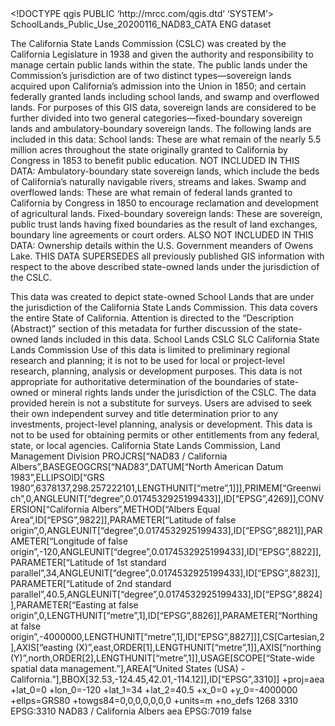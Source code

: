 <!DOCTYPE qgis PUBLIC 'http://mrcc.com/qgis.dtd' 'SYSTEM'>
<qgis version="3.32.0-Lima">
  <identifier>SchoolLands_Public_Use_20200116_NAD83_CATA</identifier>
  <parentidentifier></parentidentifier>
  <language>ENG</language>
  <type>dataset</type>
  <title>SchoolLands_Public_Use_20200116_NAD83_CATA</title>
  <abstract>The California State Lands Commission (CSLC) was created by the California Legislature in 1938 and given the authority and responsibility to manage certain public lands within the state. The public lands under the Commission’s jurisdiction are of two distinct types—sovereign lands acquired upon California’s admission into the Union in 1850; and certain federally granted lands including school lands, and swamp and overflowed lands. For purposes of this GIS data, sovereign lands are considered to be further divided into two general categories—fixed-boundary sovereign lands and ambulatory-boundary sovereign lands. 
The following lands are included in this data:
School lands: These are what remain of the nearly 5.5 million acres throughout the state originally granted to California by Congress in 1853 to benefit public education. 
NOT INCLUDED IN THIS DATA: 
Ambulatory-boundary state sovereign lands, which include the beds of California’s naturally navigable rivers, streams and lakes. Swamp and overflowed lands: These are what remain of federal lands granted to California by Congress in 1850 to encourage reclamation and development of agricultural lands. 
Fixed-boundary sovereign lands: These are sovereign, public trust lands having fixed boundaries as the result of land exchanges, boundary line agreements or court orders. 
ALSO NOT INCLUDED IN THIS DATA: Ownership details within the U.S. Government meanders of Owens Lake.
THIS DATA SUPERSEDES all previously published GIS information with respect to the above described state-owned lands under the jurisdiction of the CSLC.

This data was created to depict state-owned School Lands that are under the jurisdiction of the California State Lands Commission. This data covers the entire State of California. Attention is directed to the “Description (Abstract)” section of this metadata for further discussion of the state-owned lands included in this data.</abstract>
  <keywords vocabulary="Search keys">
    <keyword>School Lands</keyword>
    <keyword>CSLC</keyword>
    <keyword>SLC</keyword>
    <keyword>California State Lands Commission</keyword>
  </keywords>
  <links/>
  <dates/>
  <fees></fees>
  <constraints type="Limitations of use">Use of this data is limited to preliminary regional research and planning; it is not to be used for local or project-level research, planning, analysis or development purposes. This data is not appropriate for authoritative determination of the boundaries of state-owned or mineral rights lands under the jurisdiction of the CSLC. The data provided herein is not a substitute for surveys. Users are advised to seek their own independent survey and title determination prior to any investments, project-level planning, analysis or development. This data is not to be used for obtaining permits or other entitlements from any federal, state, or local agencies.</constraints>
  <rights>California State Lands Commission, Land Management Division</rights>
  <encoding></encoding>
  <crs>
    <spatialrefsys nativeFormat="Wkt">
      <wkt>PROJCRS["NAD83 / California Albers",BASEGEOGCRS["NAD83",DATUM["North American Datum 1983",ELLIPSOID["GRS 1980",6378137,298.257222101,LENGTHUNIT["metre",1]]],PRIMEM["Greenwich",0,ANGLEUNIT["degree",0.0174532925199433]],ID["EPSG",4269]],CONVERSION["California Albers",METHOD["Albers Equal Area",ID["EPSG",9822]],PARAMETER["Latitude of false origin",0,ANGLEUNIT["degree",0.0174532925199433],ID["EPSG",8821]],PARAMETER["Longitude of false origin",-120,ANGLEUNIT["degree",0.0174532925199433],ID["EPSG",8822]],PARAMETER["Latitude of 1st standard parallel",34,ANGLEUNIT["degree",0.0174532925199433],ID["EPSG",8823]],PARAMETER["Latitude of 2nd standard parallel",40.5,ANGLEUNIT["degree",0.0174532925199433],ID["EPSG",8824]],PARAMETER["Easting at false origin",0,LENGTHUNIT["metre",1],ID["EPSG",8826]],PARAMETER["Northing at false origin",-4000000,LENGTHUNIT["metre",1],ID["EPSG",8827]]],CS[Cartesian,2],AXIS["easting (X)",east,ORDER[1],LENGTHUNIT["metre",1]],AXIS["northing (Y)",north,ORDER[2],LENGTHUNIT["metre",1]],USAGE[SCOPE["State-wide spatial data management."],AREA["United States (USA) - California."],BBOX[32.53,-124.45,42.01,-114.12]],ID["EPSG",3310]]</wkt>
      <proj4>+proj=aea +lat_0=0 +lon_0=-120 +lat_1=34 +lat_2=40.5 +x_0=0 +y_0=-4000000 +ellps=GRS80 +towgs84=0,0,0,0,0,0,0 +units=m +no_defs</proj4>
      <srsid>1268</srsid>
      <srid>3310</srid>
      <authid>EPSG:3310</authid>
      <description>NAD83 / California Albers</description>
      <projectionacronym>aea</projectionacronym>
      <ellipsoidacronym>EPSG:7019</ellipsoidacronym>
      <geographicflag>false</geographicflag>
    </spatialrefsys>
  </crs>
  <extent>
    <spatial maxy="37.44965400000000244" minz="0" crs="EPSG:3310" dimensions="2" maxx="-114.0126199999999983" minx="-119.04714400000000296" miny="32.46134200000000192" maxz="0"/>
  </extent>
</qgis>
